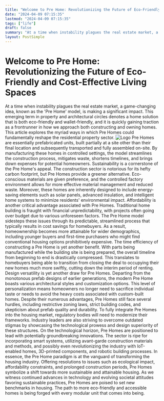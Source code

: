 ```yaml
---
title: "Welcome to Pre Home: Revolutionizing the Future of Eco-Friendly and Cost-Effective Living Spaces"
date: "2024-04-09 07:15:35"
lastmod: "2024-04-09 07:15:35"
tags: ["life"]
draft: false
summary: "At a time when instability plagues the real estate market, a game-changing idea, known as the 'Pre Home' model, is making a significant impact. This emerging term in property and architectural circles denotes a home solution that is both eco-friendly and wallet-friendly, and it is quickly gaining traction as a frontrunner in how we approach both constructing and owning homes. This article explores the myriad ways in which Pre Homes could fundamentally reshape the residential property sector."
layout: PostSimple
---
```

# Welcome to Pre Home: Revolutionizing the Future of Eco-Friendly and Cost-Effective Living Spaces
At a time when instability plagues the real estate market, a game-changing idea, known as the 'Pre Home' model, is making a significant impact. This emerging term in property and architectural circles denotes a home solution that is both eco-friendly and wallet-friendly, and it is quickly gaining traction as a frontrunner in how we approach both constructing and owning homes. This article explores the myriad ways in which Pre Homes could fundamentally reshape the residential property sector.
<img alt="Logo" src="https://cdn.seniorsselection.com/src_image/43c286d9afc9dfb1473e772a9ff0e874.webp"/>
Pre Homes are essentially prefabricated units, built partially at a site other than their final location and subsequently transported and fully assembled on-site. By manufacturing these homes in controlled settings, the model streamlines the construction process, mitigates waste, shortens timelines, and brings down expenses for potential homeowners.
Sustainability is a cornerstone of the Pre Home's appeal. The construction sector is notorious for its hefty carbon footprint, but Pre Homes provide a greener alternative. Eco-conscious materials are given preference, and the controlled factory environment allows for more effective material management and reduced waste. Moreover, these homes are inherently designed to include energy-saving elements such as solar panels, advanced insulation, and intelligent home systems to minimize residents' environmental impact.
Affordability is another critical advantage associated with Pre Homes. Traditional home building is fraught with financial unpredictability, with projects often going over budget due to various unforeseen factors. The Pre Home model sidesteps these issues through its predictable, streamlined process that typically results in cost savings for homebuyers. As a result, homeownership becomes more attainable for wider demographics, including younger buyers and first-time purchasers who might find conventional housing options prohibitively expensive.
The time efficiency of constructing a Pre Home is yet another benefit. With parts being manufactured while the building site is being prepared, the overall timeline from beginning to end is drastically compressed. This translates to homebuyers being able to transition from closing the deal to occupying their new homes much more swiftly, cutting down the interim period of renting.
Design versatility is yet another draw for Pre Homes. Departing from the monotonous prefab designs of earlier generations, the modern Pre Home boasts various architectural styles and customization options. This level of personalization means homeowners no longer need to sacrifice individual taste or needs to avoid the heavy costs associated with custom-built homes.
Despite their numerous advantages, Pre Homes still face several hurdles, including restrictive zoning laws, strict building codes, and skepticism about prefab quality and durability. To fully integrate Pre Homes into the housing market, regulatory bodies will need to modernize their frameworks. Industry leaders are also striving to overcome outdated stigmas by showcasing the technological prowess and design superiority of these structures.
On the technological horizon, Pre Homes are positioned to lead with potentially groundbreaking innovations. The sector is ripe for incorporating smart systems, utilizing avant-garde construction materials and methods, and possibly even revolutionizing the industry with IoT-enabled homes, 3D-printed components, and robotic building processes.
In essence, the Pre Home paradigm is at the vanguard of transforming the housing industry. Offering resolutions to issues such as ecological impact, affordability constraints, and prolonged construction periods, Pre Homes symbolize a shift towards more sustainable and attainable housing. As we witness continued advances in technology and evolving societal attitudes favoring sustainable practices, Pre Homes are poised to set new benchmarks in housing. The path to more eco-friendly and accessible homes is being forged with every modular unit that comes into being.
        